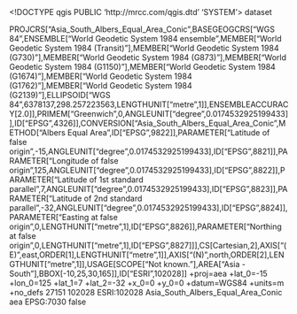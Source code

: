 <!DOCTYPE qgis PUBLIC 'http://mrcc.com/qgis.dtd' 'SYSTEM'>
<qgis version="3.30.1-'s-Hertogenbosch">
  <identifier></identifier>
  <parentidentifier></parentidentifier>
  <language></language>
  <type>dataset</type>
  <title></title>
  <abstract></abstract>
  <links/>
  <dates/>
  <fees></fees>
  <encoding></encoding>
  <crs>
    <spatialrefsys nativeFormat="Wkt">
      <wkt>PROJCRS["Asia_South_Albers_Equal_Area_Conic",BASEGEOGCRS["WGS 84",ENSEMBLE["World Geodetic System 1984 ensemble",MEMBER["World Geodetic System 1984 (Transit)"],MEMBER["World Geodetic System 1984 (G730)"],MEMBER["World Geodetic System 1984 (G873)"],MEMBER["World Geodetic System 1984 (G1150)"],MEMBER["World Geodetic System 1984 (G1674)"],MEMBER["World Geodetic System 1984 (G1762)"],MEMBER["World Geodetic System 1984 (G2139)"],ELLIPSOID["WGS 84",6378137,298.257223563,LENGTHUNIT["metre",1]],ENSEMBLEACCURACY[2.0]],PRIMEM["Greenwich",0,ANGLEUNIT["degree",0.0174532925199433]],ID["EPSG",4326]],CONVERSION["Asia_South_Albers_Equal_Area_Conic",METHOD["Albers Equal Area",ID["EPSG",9822]],PARAMETER["Latitude of false origin",-15,ANGLEUNIT["degree",0.0174532925199433],ID["EPSG",8821]],PARAMETER["Longitude of false origin",125,ANGLEUNIT["degree",0.0174532925199433],ID["EPSG",8822]],PARAMETER["Latitude of 1st standard parallel",7,ANGLEUNIT["degree",0.0174532925199433],ID["EPSG",8823]],PARAMETER["Latitude of 2nd standard parallel",-32,ANGLEUNIT["degree",0.0174532925199433],ID["EPSG",8824]],PARAMETER["Easting at false origin",0,LENGTHUNIT["metre",1],ID["EPSG",8826]],PARAMETER["Northing at false origin",0,LENGTHUNIT["metre",1],ID["EPSG",8827]]],CS[Cartesian,2],AXIS["(E)",east,ORDER[1],LENGTHUNIT["metre",1]],AXIS["(N)",north,ORDER[2],LENGTHUNIT["metre",1]],USAGE[SCOPE["Not known."],AREA["Asia - South"],BBOX[-10,25,30,165]],ID["ESRI",102028]]</wkt>
      <proj4>+proj=aea +lat_0=-15 +lon_0=125 +lat_1=7 +lat_2=-32 +x_0=0 +y_0=0 +datum=WGS84 +units=m +no_defs</proj4>
      <srsid>27151</srsid>
      <srid>102028</srid>
      <authid>ESRI:102028</authid>
      <description>Asia_South_Albers_Equal_Area_Conic</description>
      <projectionacronym>aea</projectionacronym>
      <ellipsoidacronym>EPSG:7030</ellipsoidacronym>
      <geographicflag>false</geographicflag>
    </spatialrefsys>
  </crs>
  <extent/>
</qgis>
